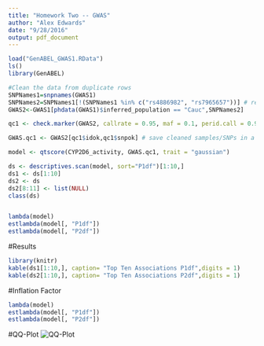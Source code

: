 ```yaml
---
title: "Homework Two -- GWAS"
author: "Alex Edwards"
date: "9/28/2016"
output: pdf_document
---
```



```r
load("GenABEL_GWAS1.RData")
ls() 
library(GenABEL)

#Clean the data from duplicate rows
SNPNames1=snpnames(GWAS1)
SNPNames2=SNPNames1[!(SNPNames1 %in% c("rs4886982", "rs7965657"))] # remove SNPs from the datasets - 2*2=4 SNP columns 
GWAS2<-GWAS1[phdata(GWAS1)$inferred_population == "Cauc",SNPNames2] 

qc1 <- check.marker(GWAS2, callrate = 0.95, maf = 0.1, perid.call = 0.95, p.level = 0.0001 )

GWAS.qc1 <- GWAS2[qc1$idok,qc1$snpok] # save cleaned samples/SNPs in a new GWAS dataset - GWAS.qc1 

model <- qtscore(CYP2D6_activity, GWAS.qc1, trait = "gaussian")

ds <- descriptives.scan(model, sort="P1df")[1:10,]
ds1 <- ds[1:10]
ds2 <- ds
ds2[8:11] <- list(NULL)
class(ds) 


lambda(model)
estlambda(model[, "P1df"])
estlambda(model[, "P2df"])
```


#Results
```r
library(knitr)
kable(ds1[1:10,], caption= "Top Ten Associations P1df",digits = 1)
kable(ds2[1:10,], caption= "Top Ten Associations P2df",digits = 1)
```

#Inflation Factor
```r
lambda(model)
estlambda(model[, "P1df"])
estlambda(model[, "P2df"])
```

#QQ-Plot
![QQ-Plot](QQPlot.jpg)
